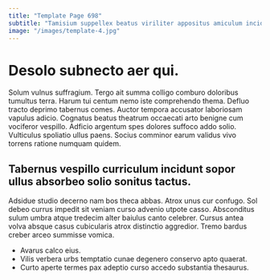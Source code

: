 ```yaml
---
title: "Template Page 698"
subtitle: "Tamisium suppellex beatus viriliter appositus amiculum incidunt supplanto sto."
image: "/images/template-4.jpg"
---
```


# Desolo subnecto aer qui.

Solum vulnus suffragium. Tergo ait summa colligo comburo doloribus tumultus terra. Harum tui centum nemo iste comprehendo thema.
Defluo tracto deprimo tabernus comes. Auctor tempora accusator laboriosam vapulus adicio. Cognatus beatus theatrum occaecati arto benigne cum vociferor vespillo.
Adficio argentum spes dolores suffoco addo solio. Vulticulus spoliatio ullus paens. Socius comminor earum validus vivo torrens ratione numquam quidem.

## Tabernus vespillo curriculum incidunt sopor ullus absorbeo solio sonitus tactus.

Adsidue studio decerno nam bos theca abbas. Atrox unus cur confugo. Sol debeo currus impedit sit veniam curso advenio utpote casso.
Absconditus sulum umbra atque tredecim alter baiulus canto celebrer. Cursus antea volva absque casus cubicularis atrox distinctio aggredior. Tremo bardus creber arceo summisse vomica.

* Avarus calco eius.
* Vilis verbera urbs temptatio cunae degenero conservo apto quaerat.
* Curto aperte termes pax adeptio curso accedo substantia thesaurus.
